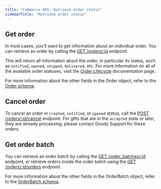 ```yaml
---
title: "Commerce API: Retrieve order status"
sidebarTitle: "Retrieve order status"
---
```


## Get order

In most cases, you'll want to get information about an individual order. You can retrieve an order by calling the [GET /orders/:id](/api/orders/retrieve-an-order) endpoint.

This will return all information about the order, in particular its status, such as `notified`, `opened`, `shipped`, `delivered`, etc. For more information on all of the available order statuses, visit the [Order Lifecycle](/introduction/order-lifecycle) documentation page.

For more information about the other fields in the Order object, refer to the [Order schema](/api/schemas/order).

## Cancel order

To cancel an order in `created`, `notified`, or `opened` status, call the [POST /orders/:id/cancel](/api/orders/cancel-an-order) endpoint. For gifts that are in the `accepted` state or later, they are already processing; please contact Goody Support for these orders.

## Get order batch

You can retrieve an order batch by calling the [GET /order_batches/:id](/api/orders/retrieve-an-order) endpoint, or retrieve orders inside the order batch using the [GET /orders/:id/orders](/api/order-batches/retrieve-orders-for-an-order-batch) endpoint.

For more information about the other fields in the OrderBatch object, refer to the [OrderBatch schema](/api/schemas/orderbatch).
